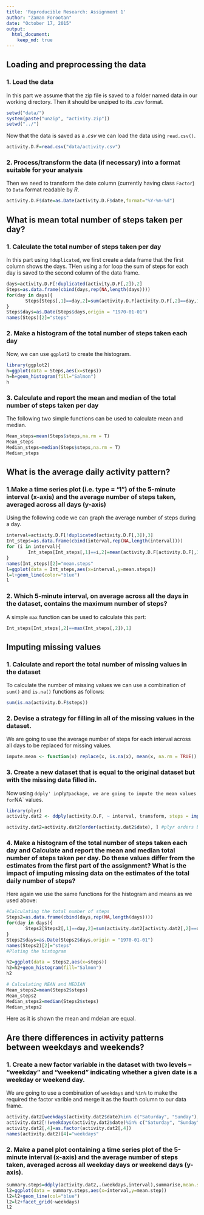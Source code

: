 ```yaml
---
title: 'Reproducible Research: Assignment 1'
author: "Zaman Forootan"
date: "October 17, 2015"
output: 
  html_document:
    keep_md: true
---
```


## Loading and preprocessing the data
### 1. Load the data
In this part we assume that the zip file is saved to a folder named data in our working directory. Then it should be unziped to its *.csv* format.

```r
setwd("data/")
system(paste("unzip", "activity.zip"))
setwd("../")
```

Now that the data is saved as a *.csv* we can load the data using `read.csv()`.

```r
activity.D.F=read.csv("data/activity.csv")
```

### 2. Process/transform the data (if necessary) into a format suitable for your analysis
Then we need to transform the date column (currently having class `Factor`) to `Data` format readable by *R*.
```r
activity.D.F$date=as.Date(activity.D.F$date,format="%Y-%m-%d")
```

## What is mean total number of steps taken per day?
### 1. Calculate the total number of steps taken per day
In this part using `!duplicated`, we first create a data frame that the first column shows the days. THen using a for loop the sum of steps for each day is saved to the second column of the data frame.
```r
days=activity.D.F[!duplicated(activity.D.F[,2]),2]
Steps=as.data.frame(cbind(days,rep(NA,length(days))))
for(day in days){
       Steps[Steps[,1]==day,2]=sum(activity.D.F[activity.D.F[,2]==day,1])
}
Steps$days=as.Date(Steps$days,origin = "1970-01-01")
names(Steps)[2]="steps"

```
### 2. Make a histogram of the total number of steps taken each day
Now, we can use `ggplot2` to create the histogram.
```r
library(ggplot2)
h=ggplot(data = Steps,aes(x=steps))
h=h+geom_histogram(fill="Salmon")
h
```

### 3. Calculate and report the mean and median of the total number of steps taken per day
The following two simple functions can be used to calculate mean and median.
```r
Mean_steps=mean(Steps$steps,na.rm = T)
Mean_steps
Median_steps=median(Steps$steps,na.rm = T)
Median_steps
```

## What is the average daily activity pattern?
### 1.Make a time series plot (i.e. type = "l") of the 5-minute interval (x-axis) and the average number of steps taken, averaged across all days (y-axis)
Using the following code we can graph the average number of steps during a day.
```r
interval=activity.D.F[!duplicated(activity.D.F[,3]),3]
Int_steps=as.data.frame(cbind(interval,rep(NA,length(interval))))
for (i in interval){
        Int_steps[Int_steps[,1]==i,2]=mean(activity.D.F[activity.D.F[,3]==i,1],na.rm = T)
}
names(Int_steps)[2]="mean.steps"
l=ggplot(data = Int_steps,aes(x=interval,y=mean.steps))
l=l+geom_line(color="blue")
l
```

### 2. Which 5-minute interval, on average across all the days in the dataset, contains the maximum number of steps?
A simple `max` function can be used to calculate this part:
```r
Int_steps[Int_steps[,2]==max(Int_steps[,2]),1]
```

## Imputing missing values
### 1. Calculate and report the total number of missing values in the dataset
To calculate the number of missing values we can use a combination of `sum()` and `is.na()` functions as follows:
```r
sum(is.na(activity.D.F$steps))
```

### 2. Devise a strategy for filling in all of the missing values in the dataset.
We are going to use the average number of steps for each interval across all days to be replaced for missing values.
```r
impute.mean <- function(x) replace(x, is.na(x), mean(x, na.rm = TRUE))
```

### 3. Create a new dataset that is equal to the original dataset but with the missing data filled in.
Now using  `ddply' in `plyr` package, we are going to impute the mean values for `NA` values.
```r
library(plyr)
activity.dat2 <- ddply(activity.D.F, ~ interval, transform, steps = impute.mean(steps))

activity.dat2=activity.dat2[order(activity.dat2$date), ] #plyr orders by group so we have to reorder
```

### 4. Make a histogram of the total number of steps taken each day and Calculate and report the mean and median total number of steps taken per day. Do these values differ from the estimates from the first part of the assignment? What is the impact of imputing missing data on the estimates of the total daily number of steps?
Here again we use the same functions for the histogram and means as we used above:

```r
#Calculating the total number of steps
Steps2=as.data.frame(cbind(days,rep(NA,length(days))))
for(day in days){
       Steps2[Steps2[,1]==day,2]=sum(activity.dat2[activity.dat2[,2]==day,1])
}
Steps2$days=as.Date(Steps2$days,origin = "1970-01-01")
names(Steps2)[2]="steps"
#Ploting the histogram

h2=ggplot(data = Steps2,aes(x=steps))
h2=h2+geom_histogram(fill="Salmon")
h2

# Calculating MEAN and MEDIAN
Mean_steps2=mean(Steps2$steps)
Mean_steps2
Median_steps2=median(Steps2$steps)
Median_steps2
```

Here as it is shown the mean and mdeian are equal. 

## Are there differences in activity patterns between weekdays and weekends?

### 1. Create a new factor variable in the dataset with two levels – “weekday” and “weekend” indicating whether a given date is a weekday or weekend day.
We are going to use a combination of `weekdays` and `%in%` to make the required the factor varible and merge it as the fourth column to our data frame.
```r
activity.dat2[weekdays(activity.dat2$date)%in% c("Saturday", "Sunday"),4]="Weekend"
activity.dat2[!(weekdays(activity.dat2$date)%in% c("Saturday", "Sunday")),4]="Weekdays"
activity.dat2[,4]=as.factor(activity.dat2[,4])
names(activity.dat2)[4]="weekdays"
```

### 2. Make a panel plot containing a time series plot of the 5-minute interval (x-axis) and the average number of steps taken, averaged across all weekday days or weekend days (y-axis).

```r
summary.steps=ddply(activity.dat2,.(weekdays,interval),summarise,mean.step=mean(steps))
l2=ggplot(data = summary.steps,aes(x=interval,y=mean.step))
l2=l2+geom_line(col="blue")
l2=l2+facet_grid(~weekdays)
l2
```


